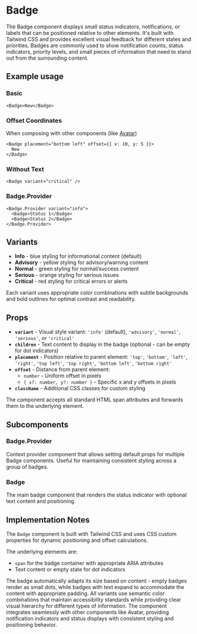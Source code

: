 

<Meta of={BadgeStories} />

# Badge
The Badge component displays small status indicators, notifications, or labels that can be positioned relative to other elements. It's built with Tailwind CSS and provides excellent visual feedback for different states and priorities. Badges are commonly used to show notification counts, status indicators, priority levels, and small pieces of information that need to stand out from the surrounding content.

## Example usage

### Basic
```tsx
<Badge>New</Badge>
```
<Canvas of={BadgeStories.Default} />

### Offset Coordinates
When composing with other components (like [Avatar](?path=/story/components-avatar--with-badge))

```tsx
<Badge placement="bottom left" offset={{ x: 10, y: 5 }}>
  New
</Badge>
```

### Without Text
```tsx
<Badge variant="critical" />
```

### Badge.Provider
```tsx
<Badge.Provider variant="info">
  <Badge>Status 1</Badge>
  <Badge>Status 2</Badge>
</Badge.Provider>
```

## Variants

* **Info** - blue styling for informational content (default)
* **Advisory** - yellow styling for advisory/warning content
* **Normal** - green styling for normal/success content
* **Serious** - orange styling for serious issues
* **Critical** - red styling for critical errors or alerts

Each variant uses appropriate color combinations with subtle backgrounds and bold outlines for optimal contrast and readability.

## Props

* **`variant`** - Visual style variant: `'info'` (default), `'advisory'`, `'normal'`, `'serious'`, or `'critical'`
* **`children`** - Text content to display in the badge (optional - can be empty for dot indicators)
* **`placement`** - Position relative to parent element: `'top'`, `'bottom'`, `'left'`, `'right'`, `'top left'`, `'top right'`, `'bottom left'`, `'bottom right'`
* **`offset`** - Distance from parent element:
  * `number` - Uniform offset in pixels
  * `{ x?: number, y?: number }` - Specific x and y offsets in pixels
* **`className`** - Additional CSS classes for custom styling

The component accepts all standard HTML span attributes and forwards them to the underlying element.

## Subcomponents

### Badge.Provider
Context provider component that allows setting default props for multiple Badge components. Useful for maintaining consistent styling across a group of badges.

### Badge
The main badge component that renders the status indicator with optional text content and positioning.

## Implementation Notes
The `Badge` component is built with Tailwind CSS and uses CSS custom properties for dynamic positioning and offset calculations.

The underlying elements are:
- `span` for the badge container with appropriate ARIA attributes
- Text content or empty state for dot indicators

The badge automatically adapts its size based on content - empty badges render as small dots, while badges with text expand to accommodate the content with appropriate padding. All variants use semantic color combinations that maintain accessibility standards while providing clear visual hierarchy for different types of information. The component integrates seamlessly with other components like Avatar, providing notification indicators and status displays with consistent styling and positioning behavior.
